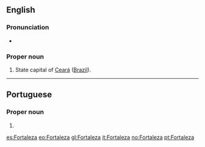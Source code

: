 {{also|fortaleza}}
==English==

===Pronunciation===
* {{IPA|/foʊɹtəˈleɪzə/|lang=en}}

===Proper noun===
{{en-proper noun}}

# State capital of [[Ceará]] ([[Brazil]]).

----

==Portuguese==

===Proper noun===
{{pt-proper noun|f}}

# {{l|en|Fortaleza}}

[[es:Fortaleza]]
[[eo:Fortaleza]]
[[gl:Fortaleza]]
[[it:Fortaleza]]
[[no:Fortaleza]]
[[pt:Fortaleza]]